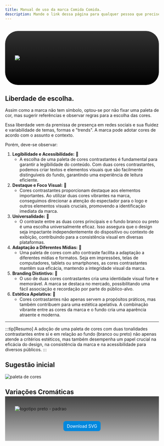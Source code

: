 ```yaml
---
title: Manual de uso da marca Comida Comida.
description: Mande o link dessa página para qualquer pessoa que precise usar a marca.
---
```


<WithLenis>
<div style="background-image: linear-gradient(#333, #000); padding: 80px 32px; display: flex; flex-direction: column; gap: 32px; border-radius: 42px; margin: 32px 0px !important;">
    <Image src={logotipoDuasCores} alt="logotipo preto - padrao" title="logotipo preto - padrao"/>
</div>

## Liberdade de escolha.

Assim como a marca não tem símbolo, optou-se por não fixar uma paleta de cor, mas sugerir referências e observar regras para a escolha das cores.

Essa liberdade vem da premissa de presença em redes sociais e sua fluidez e variabilidade de temas, formas e "trends". A marca pode adotar cores de acordo com o assunto e contexto.

Porém, deve-se observar:

1. **Legibilidade e Acessibilidade:** 🦄
   - A escolha de uma paleta de cores contrastantes é fundamental para garantir a legibilidade do conteúdo. Com duas cores contrastantes, podemos criar textos e elementos visuais que são facilmente distinguíveis do fundo, garantindo uma experiência de leitura eficiente.
2. **Destaque e Foco Visual:**  🦄
   - Cores contrastantes proporcionam destaque aos elementos importantes. Ao utilizar duas cores vibrantes na marca, conseguimos direcionar a atenção do espectador para o logo e outros elementos visuais cruciais, promovendo a identificação imediata da marca.
3. **Universalidade:** 🦄
   - O contraste entre as duas cores principais e o fundo branco ou preto é uma escolha universalmente eficaz. Isso assegura que o design seja impactante independentemente do dispositivo ou contexto de exibição, contribuindo para a consistência visual em diversas plataformas.
4. **Adaptação a Diferentes Mídias:** 🦄
   - Uma paleta de cores com alto contraste facilita a adaptação a diferentes mídias e formatos. Seja em impressões, telas de computadores, tablets ou smartphones, as cores contrastantes mantêm sua eficácia, mantendo a integridade visual da marca.
5. **Branding Distintivo:** 🦄
   - O uso de duas cores contrastantes cria uma identidade visual forte e memorável. A marca se destaca no mercado, possibilitando uma fácil associação e recordação por parte do público-alvo.
6. **Estética Apelativa:** 🦄
   - Cores contrastantes não apenas servem a propósitos práticos, mas também contribuem para uma estética apelativa. A combinação vibrante entre as cores da marca e o fundo cria uma aparência atraente e moderna.
---
:::tip[Resumo]
A adoção de uma paleta de cores com duas tonalidades contrastantes entre si e em relação ao fundo (branco ou preto) não apenas atende a critérios estéticos, mas também desempenha um papel crucial na eficácia do design, na consistência da marca e na acessibilidade para diversos públicos.
:::


## Sugestão inicial
<Image src={paleta} alt="paleta de cores" />

## Variações Cromáticas
<div style="transform: scale(0.8); margin-top: -1rem;">
   <RandomLogo client:load/>
</div>
<div style="background-image: linear-gradient(#444, #bbb); padding: 32px; display: flex; flex-direction: column; gap: 32px;">
    <Image src={variacoes} alt="logotipo preto - padrao" title="logotipo preto - padrao"/>
    <a href="/public/variacoes.svg" target="blank" style="background-color: #0088dd; color: white; text-align: center; margin: auto; padding: 8px 12px; border-radius: 8px;  text-decoration: none; ">Download SVG</a>
</div></WithLenis>
